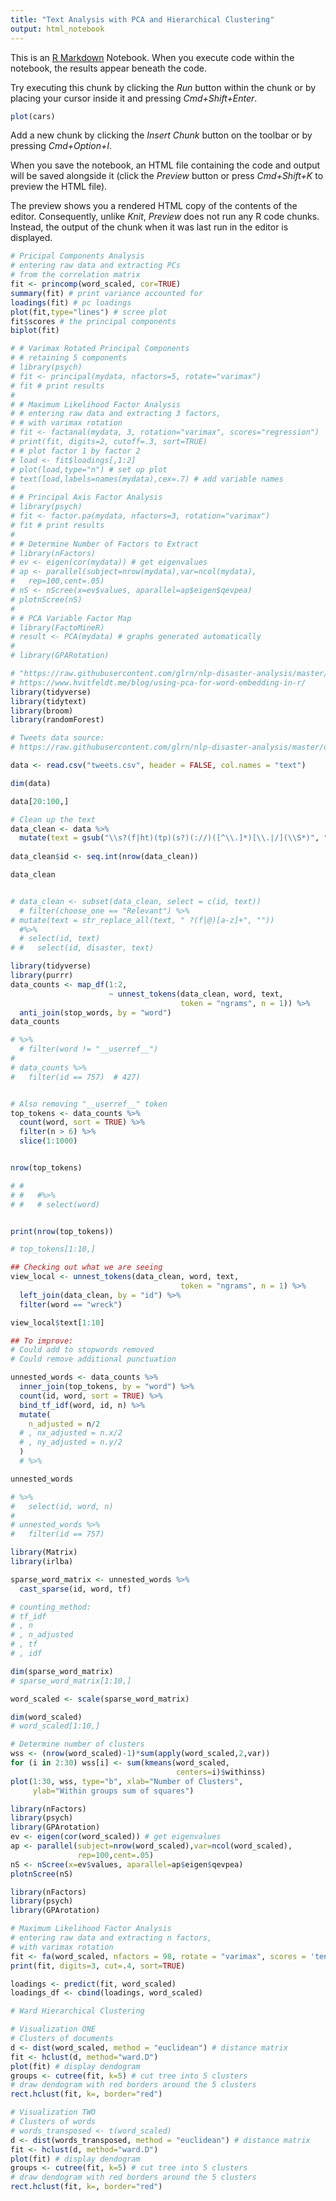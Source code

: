 ```yaml
---
title: "Text Analysis with PCA and Hierarchical Clustering"
output: html_notebook
---
```


This is an [R Markdown](http://rmarkdown.rstudio.com) Notebook. When you execute code within the notebook, the results appear beneath the code. 

Try executing this chunk by clicking the *Run* button within the chunk or by placing your cursor inside it and pressing *Cmd+Shift+Enter*. 

```r
plot(cars)
```

Add a new chunk by clicking the *Insert Chunk* button on the toolbar or by pressing *Cmd+Option+I*.

When you save the notebook, an HTML file containing the code and output will be saved alongside it (click the *Preview* button or press *Cmd+Shift+K* to preview the HTML file). 

The preview shows you a rendered HTML copy of the contents of the editor. Consequently, unlike *Knit*, *Preview* does not run any R code chunks. Instead, the output of the chunk when it was last run in the editor is displayed.

```r
# Pricipal Components Analysis
# entering raw data and extracting PCs
# from the correlation matrix
fit <- princomp(word_scaled, cor=TRUE)
summary(fit) # print variance accounted for
loadings(fit) # pc loadings
plot(fit,type="lines") # scree plot
fit$scores # the principal components
biplot(fit) 

# # Varimax Rotated Principal Components
# # retaining 5 components
# library(psych)
# fit <- principal(mydata, nfactors=5, rotate="varimax")
# fit # print results 
# 
# # Maximum Likelihood Factor Analysis
# # entering raw data and extracting 3 factors,
# # with varimax rotation
# fit <- factanal(mydata, 3, rotation="varimax", scores="regression")
# print(fit, digits=2, cutoff=.3, sort=TRUE)
# # plot factor 1 by factor 2
# load <- fit$loadings[,1:2]
# plot(load,type="n") # set up plot
# text(load,labels=names(mydata),cex=.7) # add variable names 
# 
# # Principal Axis Factor Analysis
# library(psych)
# fit <- factor.pa(mydata, nfactors=3, rotation="varimax")
# fit # print results 
# 
# # Determine Number of Factors to Extract
# library(nFactors)
# ev <- eigen(cor(mydata)) # get eigenvalues
# ap <- parallel(subject=nrow(mydata),var=ncol(mydata),
#   rep=100,cent=.05)
# nS <- nScree(x=ev$values, aparallel=ap$eigen$qevpea)
# plotnScree(nS)
# 
# # PCA Variable Factor Map
# library(FactoMineR)
# result <- PCA(mydata) # graphs generated automatically 
# 
# library(GPARotation)

```


```r

# "https://raw.githubusercontent.com/glrn/nlp-disaster-analysis/master/dataset/recent_tweets_test/houston_tweets-labeled.csv"
# https://www.hvitfeldt.me/blog/using-pca-for-word-embedding-in-r/
library(tidyverse)
library(tidytext)
library(broom)
library(randomForest)
```


```r

# Tweets data source: 
# https://raw.githubusercontent.com/glrn/nlp-disaster-analysis/master/dataset/socialmedia-disaster-tweets-DFE-only-tweets.txt

data <- read.csv("tweets.csv", header = FALSE, col.names = "text")

dim(data)

```

```r
data[20:100,]
```


```r

# Clean up the text
data_clean <- data %>%
  mutate(text = gsub("\\s?(f|ht)(tp)(s?)(://)([^\\.]*)[\\.|/](\\S*)", "", text))
  
data_clean$id <- seq.int(nrow(data_clean))

data_clean


# data_clean <- subset(data_clean, select = c(id, text))
  # filter(choose_one == "Relevant") %>%
# mutate(text = str_replace_all(text, " ?(f|@)[a-z]+", "")) 
  #%>%
  # select(id, text)
# #   select(id, disaster, text)
```




```r
library(tidyverse)
library(purrr)
data_counts <- map_df(1:2,
                      ~ unnest_tokens(data_clean, word, text, 
                                      token = "ngrams", n = 1)) %>%
  anti_join(stop_words, by = "word") 
data_counts

# %>%
  # filter(word != "__userref__")
# 
# data_counts %>%
#   filter(id == 757)  # 427)
```
```r

```




```r
# Also removing "__userref__" token
top_tokens <- data_counts %>%
  count(word, sort = TRUE) %>%
  filter(n > 6) %>%
  slice(1:1000)


nrow(top_tokens)

# # 
# #   #%>%
# #   # select(word)



```

```r
print(nrow(top_tokens))

# top_tokens[1:10,]

```


```r
## Checking out what we are seeing
view_local <- unnest_tokens(data_clean, word, text, 
                                      token = "ngrams", n = 1) %>%
  left_join(data_clean, by = "id") %>%
  filter(word == "wreck")

view_local$text[1:10]

## To improve:
# Could add to stopwords removed
# Could remove additional punctuation

```



```r
unnested_words <- data_counts %>%
  inner_join(top_tokens, by = "word") %>%
  count(id, word, sort = TRUE) %>%
  bind_tf_idf(word, id, n) %>%
  mutate(
    n_adjusted = n/2
  # , nx_adjusted = n.x/2
  # , ny_adjusted = n.y/2
  )
  # %>%

unnested_words

# %>%
#   select(id, word, n)
# 
# unnested_words %>%
#   filter(id == 757)
```


```r
library(Matrix)
library(irlba)

sparse_word_matrix <- unnested_words %>%
  cast_sparse(id, word, tf) 

# counting_method: 
# tf_idf 
# , n
# , n_adjusted
# , tf
# , idf

dim(sparse_word_matrix)
# sparse_word_matrix[1:10,]

word_scaled <- scale(sparse_word_matrix) 

dim(word_scaled)
# word_scaled[1:10,]

```


```r
# Determine number of clusters
wss <- (nrow(word_scaled)-1)*sum(apply(word_scaled,2,var))
for (i in 2:30) wss[i] <- sum(kmeans(word_scaled, 
                                     centers=i)$withinss)
plot(1:30, wss, type="b", xlab="Number of Clusters",
     ylab="Within groups sum of squares")

```

```r
library(nFactors)
library(psych)
library(GPArotation)
ev <- eigen(cor(word_scaled)) # get eigenvalues
ap <- parallel(subject=nrow(word_scaled),var=ncol(word_scaled),
               rep=100,cent=.05)
nS <- nScree(x=ev$values, aparallel=ap$eigen$qevpea)
plotnScree(nS)
```




```r
library(nFactors)
library(psych)
library(GPArotation)

# Maximum Likelihood Factor Analysis
# entering raw data and extracting n factors, 
# with varimax rotation 
fit <- fa(word_scaled, nfactors = 98, rotate = "varimax", scores = 'tenBerge')
print(fit, digits=3, cut=.4, sort=TRUE)

loadings <- predict(fit, word_scaled)
loadings_df <- cbind(loadings, word_scaled)

```


```r
# Ward Hierarchical Clustering

# Visualization ONE
# Clusters of documents
d <- dist(word_scaled, method = "euclidean") # distance matrix
fit <- hclust(d, method="ward.D") 
plot(fit) # display dendogram
groups <- cutree(fit, k=5) # cut tree into 5 clusters
# draw dendogram with red borders around the 5 clusters 
rect.hclust(fit, k=, border="red")


```


```r

# Visualization TWO
# Clusters of words
# words_transposed <- t(word_scaled)
d <- dist(words_transposed, method = "euclidean") # distance matrix
fit <- hclust(d, method="ward.D") 
plot(fit) # display dendogram
groups <- cutree(fit, k=5) # cut tree into 5 clusters
# draw dendogram with red borders around the 5 clusters 
rect.hclust(fit, k=, border="red")


```



